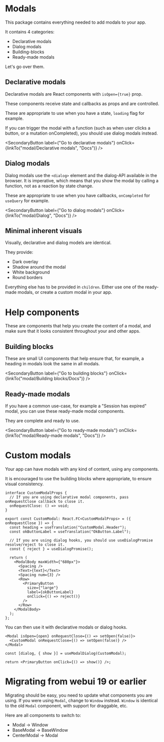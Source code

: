
<Meta title="modal" />

# Modals

This package contains everything needed to add modals to your app.

It contains 4 categories:

- Declarative modals
- Dialog modals
- Building-blocks
- Ready-made modals

Let's go over them.

## Declarative modals

Declarative modals are React components with `isOpen={true}` prop.

These components receive state and callbacks as props and are controlled.

These are appropriate to use when you have a state, `loading` flag for example.

If you can trigger the modal with a function (such as when user clicks a button, or a mutation onCompleted),
you should use dialog modals instead.

<SecondaryButton
  label={"Go to declarative modals"}
  onClick={linkTo("modal/Declarative modals", "Docs")}
/>

## Dialog modals

Dialog modals use the `<dialog>` element and the dialog-API available in the browser.
It is imperative, which means that you show the modal by calling a function, not as a reaction by state change.

These are appropriate to use when you have callbacks, `onCompleted` for `useQuery` for example.

<SecondaryButton
  label={"Go to dialog modals"}
  onClick={linkTo("modal/Dialog", "Docs")}
/>

## Minimal inherent visuals

Visually, declarative and dialog models are identical.

They provide:

- Dark overlay
- Shadow around the modal
- White background
- Round borders

Everything else has to be provided in `children`.
Either use one of the ready-made modals, or create a custom modal in your app.

# Help components

These are components that help you create the content of a modal, and make sure
that it looks consistent throughout your and other apps.

## Building blocks

These are small UI components that help ensure that, for example, a heading
in modals look the same in all modals.

<SecondaryButton
  label={"Go to building blocks"}
  onClick={linkTo("modal/Building blocks/Docs")}
/>

## Ready-made modals

If you have a common use-case, for example a "Session has expired" modal,
you can use these ready-made modal components.

They are complete and ready to use.

<SecondaryButton
  label={"Go to ready-made modals"}
  onClick={linkTo("modal/Ready-made modals", "Docs")}
/>

# Custom modals

Your app can have modals with any kind of content, using any components.

It is encouraged to use the building blocks where appropriate, to ensure visual consistency.

```tsx
interface CustomModalProps {
  // If you are using declarative modal components, pass onRequestClose callback to close it.
  onRequestClose: () => void;
}

export const CustomModal: React.FC<CustomModalProps> = ({ onRequestClose }) => {
  const heading = useTranslation("CustomModal.Header");
  const okButtonLabel = useTranslation("OkButton.Label");

  // If you are using dialog hooks, you should use useDialogPromise resolve/reject to close it.
  const { reject } = useDialogPromise();

  return (
    <ModalBody maxWidth={"680px"}>
      <Spacing />
      <Text>{text}</Text>
      <Spacing num={3} />
      <Row>
        <PrimaryButton
          size={"large"}
          label={okButtonLabel}
          onClick={() => reject()}
        />
      </Row>
    </ModalBody>
  );
};
```

You can then use it with declarative modals or dialog hooks.

```tsx
<Modal isOpen={open} onRequestClose={() => setOpen(false)}>
  <CustomModal onRequestClose={() => setOpen(false)} />
</Modal>
```

```tsx
const [dialog, { show }] = useModalDialog(CustomModal);

return <PrimaryButton onClick={() => show()} />;
```

# Migrating from webui 19 or earlier

Migrating should be easy, you need to update what components you are using.
If you were using `Modal`, change to `Window` instead.
`Window` is identical to the old `Modal` component, with support for draggable, etc.

Here are all components to switch to:

- Modal -> Window
- BaseModal -> BaseWindow
- CenterModal -> Modal
